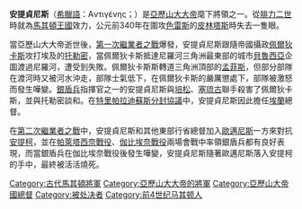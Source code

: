 '''安提貞尼斯'''（[[希臘語|希臘語]]：Aντιγένης；{{bd|？||前316年|catIdx=P}}）是[[亞歷山大大帝|亞歷山大大帝]]麾下將領之一。從[[腓力二世_(馬其頓)|腓力二世]]時就為[[馬其頓王國|馬其頓王國]]效力，公元前340年在圍攻[[色雷斯|色雷斯]]的[[皮林塔斯|皮林塔斯]]時失去一隻眼。

當亞歷山大大帝逝世後，[[繼業者#第一次繼業者之戰（前322年－前320年）|第一次繼業者之戰]]爆發，安提貞尼斯跟隨帝國攝政[[佩爾狄卡斯|佩爾狄卡斯]]攻打埃及的[[托勒密一世|托勒密]]，當佩爾狄卡斯抵達尼羅河三角洲最東部的城市[[貝魯西亞|貝魯西亞]]企圖渡過尼羅河，遭受到失敗。佩爾狄卡斯斯轉道三角洲頂部的[[孟菲斯|孟菲斯]]，但部分部隊在渡河時又被河水沖走，部隊士氣低下，在佩爾狄卡斯的嚴厲懲處下，部隊被激怒而發生嘩變。[[銀盾兵|銀盾兵]]指揮官之一的安提貞尼斯與[[培松|培松]]、[[塞琉古一世|塞琉古]]聯手殺害了佩爾狄卡斯，並與托勒密談和。在[[特里帕拉迪蘇斯分封協議|特里帕拉迪蘇斯分封協議]]中，安提貞尼斯因此擔任[[埃蘭|埃蘭]]總督。

在[[繼業者#第二次繼業者之戰（前319年－前315年）|第二次繼業者之戰]]中，安提貞尼斯和其他東部行省總督加入[[歐邁尼斯|歐邁尼斯]]一方來對抗[[安提柯一世|安提柯]]，並在[[帕萊塔西奈戰役|帕萊塔西奈戰役]]、[[伽比埃奈戰役|伽比埃奈戰役]]兩場會戰中率領銀盾兵都有良好表現，而當銀盾兵在伽比埃奈戰役後發生嘩變，安提貞尼斯隨著歐邁尼斯落入安提柯的手中，最終被活活燒死。

[[Category:古代馬其頓將軍|Category:古代馬其頓將軍]]
[[Category:亞歷山大大帝的將軍|Category:亞歷山大大帝的將軍]]
[[Category:亞歷山大帝國總督|Category:亞歷山大帝國總督]]
[[Category:被处决者|Category:被处决者]]
[[Category:前4世纪马其顿人|Category:前4世纪马其顿人]]